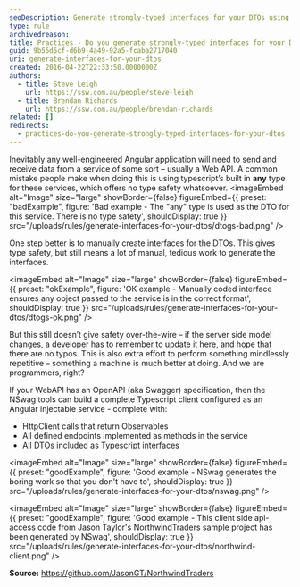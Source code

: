 ```yaml
---
seoDescription: Generate strongly-typed interfaces for your DTOs using NSwag tools to simplify data transfer and ensure type safety.
type: rule
archivedreason:
title: Practices - Do you generate strongly-typed interfaces for your DTOs?
guid: 9b55d5cf-d6b9-4a49-92a5-fcaba2717040
uri: generate-interfaces-for-your-dtos
created: 2016-04-22T22:33:50.0000000Z
authors:
  - title: Steve Leigh
    url: https://ssw.com.au/people/steve-leigh
  - title: Brendan Richards
    url: https://ssw.com.au/people/brendan-richards
related: []
redirects:
  - practices-do-you-generate-strongly-typed-interfaces-for-your-dtos
---
```


Inevitably any well-engineered Angular application will need to send and receive data from a service of some sort – usually a Web API. A common mistake people make when doing this is using typescript’s built in **any** type for these services, which offers no type safety whatsoever.
<imageEmbed
  alt="Image"
  size="large"
  showBorder={false}
  figureEmbed={{
    preset: "badExample",
    figure: 'Bad example - The "any" type is used as the DTO for this service. There is no type safety',
    shouldDisplay: true
  }}
  src="/uploads/rules/generate-interfaces-for-your-dtos/dtogs-bad.png"
/>

One step better is to manually create interfaces for the DTOs. This gives type safety, but still means a lot of manual, tedious work to generate the interfaces.

<imageEmbed
  alt="Image"
  size="large"
  showBorder={false}
  figureEmbed={{
    preset: "okExample",
    figure: 'OK example - Manually coded interface ensures any object passed to the service is in the correct format',
    shouldDisplay: true
  }}
  src="/uploads/rules/generate-interfaces-for-your-dtos/dtogs-ok.png"
/>

But this still doesn’t give safety over-the-wire – if the server side model changes, a developer has to remember to update it here, and hope that there are no typos. This is also extra effort to perform something mindlessly repetitive – something a machine is much better at doing. And we are programmers, right?

If your WebAPI has an OpenAPI (aka Swagger) specification, then the NSwag tools can build a complete Typescript client configured as an Angular injectable service - complete with:

- HttpClient calls that return Observables
- All defined endpoints implemented as methods in the service
- All DTOs included as Typescript interfaces

<imageEmbed
  alt="Image"
  size="large"
  showBorder={false}
  figureEmbed={{
    preset: "goodExample",
    figure: 'Good example - NSwag generates the boring work so that you don\'t have to',
    shouldDisplay: true
  }}
  src="/uploads/rules/generate-interfaces-for-your-dtos/nswag.png"
/>

<imageEmbed
  alt="Image"
  size="large"
  showBorder={false}
  figureEmbed={{
    preset: "goodExample",
    figure: 'Good example - This client side api-access code from Jason Taylor\'s NorthwindTraders sample project has been generated by NSwag',
    shouldDisplay: true
  }}
  src="/uploads/rules/generate-interfaces-for-your-dtos/northwind-client.png"
/>

**Source:** https://github.com/JasonGT/NorthwindTraders